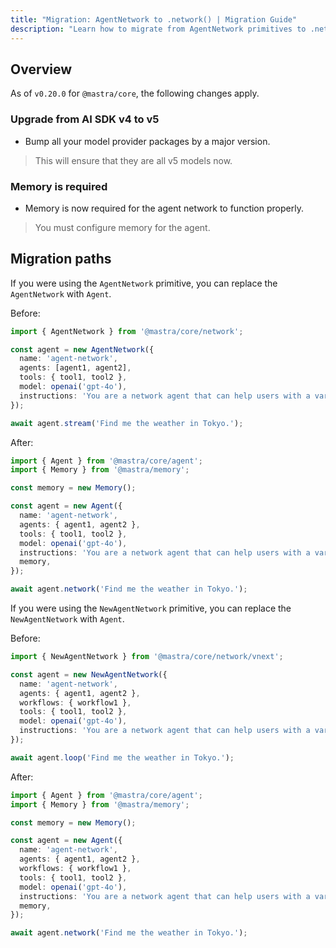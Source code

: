 ```yaml
---
title: "Migration: AgentNetwork to .network() | Migration Guide"
description: "Learn how to migrate from AgentNetwork primitives to .network() in Mastra."
---
```


## Overview

As of `v0.20.0` for `@mastra/core`, the following changes apply.

### Upgrade from AI SDK v4 to v5

- Bump all your model provider packages by a major version.

> This will ensure that they are all v5 models now.

### Memory is required

- Memory is now required for the agent network to function properly.

> You must configure memory for the agent.

## Migration paths

If you were using the `AgentNetwork` primitive, you can replace the `AgentNetwork` with `Agent`.

Before:

```typescript
import { AgentNetwork } from '@mastra/core/network';

const agent = new AgentNetwork({
  name: 'agent-network',
  agents: [agent1, agent2],
  tools: { tool1, tool2 },
  model: openai('gpt-4o'),
  instructions: 'You are a network agent that can help users with a variety of tasks.',
});

await agent.stream('Find me the weather in Tokyo.');
```

After:

```typescript
import { Agent } from '@mastra/core/agent';
import { Memory } from '@mastra/memory';

const memory = new Memory();

const agent = new Agent({
  name: 'agent-network',
  agents: { agent1, agent2 },
  tools: { tool1, tool2 },
  model: openai('gpt-4o'),
  instructions: 'You are a network agent that can help users with a variety of tasks.',
  memory,
});

await agent.network('Find me the weather in Tokyo.');
```

If you were using the `NewAgentNetwork` primitive, you can replace the `NewAgentNetwork` with `Agent`.

Before:

```typescript
import { NewAgentNetwork } from '@mastra/core/network/vnext';

const agent = new NewAgentNetwork({
  name: 'agent-network',
  agents: { agent1, agent2 },
  workflows: { workflow1 },
  tools: { tool1, tool2 },
  model: openai('gpt-4o'),
  instructions: 'You are a network agent that can help users with a variety of tasks.',
});

await agent.loop('Find me the weather in Tokyo.');
```

After:

```typescript
import { Agent } from '@mastra/core/agent';
import { Memory } from '@mastra/memory';

const memory = new Memory();

const agent = new Agent({
  name: 'agent-network',
  agents: { agent1, agent2 },
  workflows: { workflow1 },
  tools: { tool1, tool2 },
  model: openai('gpt-4o'),
  instructions: 'You are a network agent that can help users with a variety of tasks.',
  memory,
});

await agent.network('Find me the weather in Tokyo.');
```
